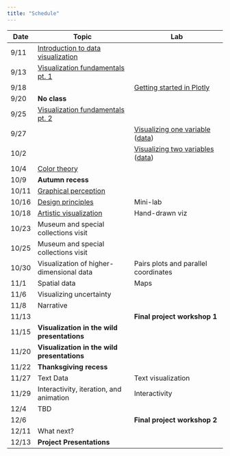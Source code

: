 ```yaml
---
title: "Schedule"
---
```


Date | Topic | Lab | 
-----|----------------------|---------------------|
9/11 | [Introduction to data visualization](01_CommunicatingWithData.pdf) | |
9/13 | [Visualization fundamentals pt. 1](02_VisualizationFundamentals.pdf) | |
9/18 |  | [Getting started in Plotly](03_IntroductionToPlotly.pdf) | 
9/20 | **No class** | |
9/25 | [Visualization fundamentals pt. 2](04_GestaltAndBarcharts.pdf) | | 
9/27 | | [Visualizing one variable](05_Aggregation.pdf) ([data](https://docs.google.com/a/smith.edu/spreadsheets/d/1fhMYD__IiBd6uxdF-s0NZUsb61ilLX0Tm_CqMX4eg2A/edit?usp=sharing)) | 
10/2 | |  [Visualizing two variables](06_filtering.pdf) ([data](https://docs.google.com/a/smith.edu/spreadsheets/d/1blEcuuc_L_g_q7fYZ3w7dScxFy_4f58rreQ4NsSHJuE/edit?usp=sharing)) |
10/4 | [Color theory](07_color.pdf) |  | 
10/9  |  **Autumn recess**      |  |
10/11 | [Graphical perception](08_perception.pdf) | | 
10/16 |  [Design principles](09_principles.pdf) | Mini-lab |  
10/18 | [Artistic visualization](10_art.pdf) | Hand-drawn viz |
10/23 | Museum and special collections visit | |
10/25 |  Museum and special collections visit | | 
10/30 |  Visualization of higher-dimensional data | Pairs plots and parallel coordinates |
11/1  | Spatial data | Maps |
11/6  | Visualizing uncertainty  | |
11/8  |  Narrative  | |
11/13 | | **Final project workshop 1**  |
11/15 | **Visualization in the wild presentations** | |
11/20 | **Visualization in the wild presentations** | |
11/22 | **Thanksgiving recess** | |
11/27 | Text Data  | Text visualization |
11/29 |Interactivity, iteration, and animation | Interactivity |
12/4  | TBD | |
12/6  | | **Final project workshop 2**  |
12/11 | What next? ||
12/13 | **Project Presentations** ||

